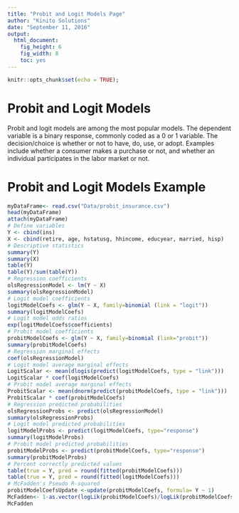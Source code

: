```yaml
---
title: "Probit and Logit Models Page"
author: "Kinito Solutions"
date: "September 11, 2016"
output: 
  html_document: 
    fig_height: 6
    fig_width: 8
    toc: yes
---
```


```r
knitr::opts_chunk$set(echo = TRUE);
```

# Probit and Logit Models

Probit and logit models are among the most popular models.  The dependent variable is a binary response, commonly coded as a 0 or 1 variable.  The decision/choice is whether or not to have, do, use, or adopt.  Examples include whether a consumer makes a purchase or not, and whether an individual participates in the labor market or not.

# Probit and Logit Models Example

```r
myDataFrame<- read.csv("Data/probit_insurance.csv")
head(myDataFrame)
attach(myDataFrame)
# Define variables
Y <- cbind(ins)
X <- cbind(retire, age, hstatusg, hhincome, educyear, married, hisp)
# Descriptive statistics
summary(Y)
summary(X)
table(Y)
table(Y)/sum(table(Y))
# Regression coefficients
olsRegressionModel <- lm(Y ~ X)
summary(olsRegressionModel)
# Logit model coefficients
logitModelCoefs <- glm(Y ~ X, family=binomial (link = "logit"))
summary(logitModelCoefs) 
# Logit model odds ratios
exp(logitModelCoefs$coefficients)
# Probit model coefficients
probitModelCoefs <- glm(Y ~ X, family=binomial (link="probit"))
summary(probitModelCoefs)
# Regression marginal effects
coef(olsRegressionModel)
# Logit model average marginal effects
LogitScalar <- mean(dlogis(predict(logitModelCoefs, type = "link")))
LogitScalar * coef(logitModelCoefs)
# Probit model average marginal effects
ProbitScalar <- mean(dnorm(predict(probitModelCoefs, type = "link")))
ProbitScalar * coef(probitModelCoefs)
# Regression predicted probabilities
olsRegressionProbs <- predict(olsRegressionModel)
summary(olsRegressionProbs)
# Logit model predicted probabilities
logitModelProbs <- predict(logitModelCoefs, type="response")
summary(logitModelProbs)
# Probit model predicted probabilities
probitModelProbs <- predict(probitModelCoefs, type="response")
summary(probitModelProbs)
# Percent correctly predicted values
table(true = Y, pred = round(fitted(probitModelCoefs)))
table(true = Y, pred = round(fitted(logitModelCoefs))) 
# McFadden's Pseudo R-squared
probitModelCoefsUpdate <-update(probitModelCoefs, formula= Y ~ 1)
McFadden<- 1-as.vector(logLik(probitModelCoefs)/logLik(probitModelCoefsUpdate))
McFadden
```
